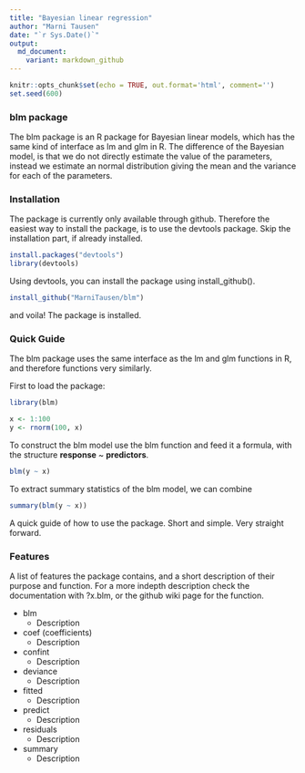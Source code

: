 ```yaml
---
title: "Bayesian linear regression"
author: "Marni Tausen"
date: "`r Sys.Date()`"
output:
  md_document:
    variant: markdown_github
---
```


```r
knitr::opts_chunk$set(echo = TRUE, out.format='html', comment='')
set.seed(600)
```

### blm package

The blm package is an R package for Bayesian linear models, which has
the same kind of interface as lm and glm in R. The difference of the
Bayesian model, is that we do not directly estimate the value of the
parameters, instead we estimate an normal distribution giving the
mean and the variance for each of the parameters.

### Installation

The package is currently only available through github. Therefore the
easiest way to install the package, is to use the devtools package.
Skip the installation part, if already installed.
```r
install.packages("devtools")
library(devtools)
```

Using devtools, you can install the package using install_github().

```r
install_github("MarniTausen/blm")
```

and voila! The package is installed.

### Quick Guide

The blm package uses the same interface as the lm and glm functions in
R, and therefore functions very similarly.

First to load the package:

```r

library(blm)

```

```r
x <- 1:100
y <- rnorm(100, x)
```

To construct the blm model use the blm function and feed it a
formula, with the structure **response** ~ **predictors**.
```r

blm(y ~ x)

```
To extract summary statistics of the blm model, we can combine
```r

summary(blm(y ~ x))

```

A quick guide of how to use the package.
Short and simple. Very straight forward.

### Features

A list of features the package contains, and a short description of
their purpose and function. For a more indepth description check the
documentation with ?x.blm, or the github wiki page for the function.

* blm
	* Description
* coef (coefficients)
	* Description
* confint
	* Description
* deviance
	* Description
* fitted
	* Description
* predict
	* Description
* residuals
	* Description
* summary
	* Description
